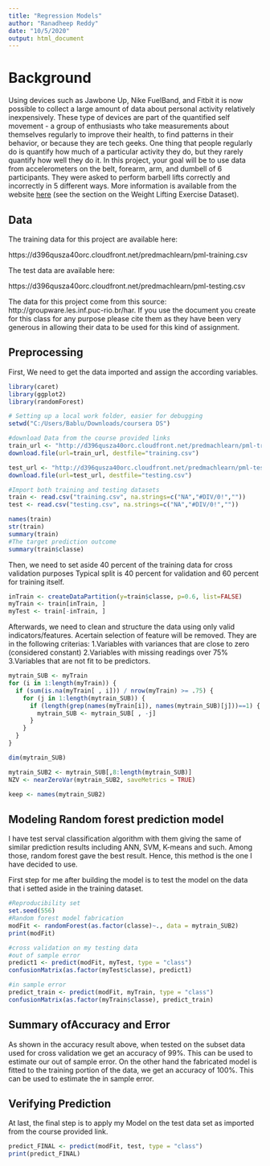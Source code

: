 ---
title: "Regression Models"
author: "Ranadheep Reddy"
date: "10/5/2020"
output: html_document
---
# Background

Using devices such as Jawbone Up, Nike FuelBand, and Fitbit it is now possible to collect a large amount of data about personal activity relatively inexpensively. These type of devices are part of the quantified self movement - a group of enthusiasts who take measurements about themselves regularly to improve their health, to find patterns in their behavior, or because they are tech geeks. One thing that people regularly do is quantify how much of a particular activity they do, but they rarely quantify how well they do it. In this project, your goal will be to use data from accelerometers on the belt, forearm, arm, and dumbell of 6 participants. They were asked to perform barbell lifts correctly and incorrectly in 5 different ways. More information is available from the website [here](http://groupware.les.inf.puc-rio.br/har)
(see the section on the Weight Lifting Exercise Dataset).

## Data

The training data for this project are available here:

https://d396qusza40orc.cloudfront.net/predmachlearn/pml-training.csv

The test data are available here:

https://d396qusza40orc.cloudfront.net/predmachlearn/pml-testing.csv

The data for this project come from this source: http://groupware.les.inf.puc-rio.br/har. If you use the document you create for this class for any purpose please cite them as they have been very generous in allowing their data to be used for this kind of assignment.

## Preprocessing

First, We need to get the data imported and assign the according variables.

```{r results="hide"}
library(caret)
library(ggplot2)
library(randomForest)
```

```{r results="hide"}
# Setting up a local work folder, easier for debugging
setwd("C:/Users/Bablu/Downloads/coursera DS")

#download Data from the course provided links
train_url <- "http://d396qusza40orc.cloudfront.net/predmachlearn/pml-training.csv"
download.file(url=train_url, destfile="training.csv")

test_url <- "http://d396qusza40orc.cloudfront.net/predmachlearn/pml-testing.csv"
download.file(url=test_url, destfile="testing.csv")

#Import both training and testing datasets
train <- read.csv("training.csv", na.strings=c("NA","#DIV/0!",""))
test <- read.csv("testing.csv", na.strings=c("NA","#DIV/0!",""))

names(train)
str(train)
summary(train)
#The target prediction outcome
summary(train$classe)
```

Then, we need to set aside 40 percent of the training data for cross validation purposes Typical split is 40 percent for validation and 60 percent for training itself.

```{r results="hide"}
inTrain <- createDataPartition(y=train$classe, p=0.6, list=FALSE)
myTrain <- train[inTrain, ]
myTest <- train[-inTrain, ]
```

Afterwards, we need to clean and structure the data using only valid indicators/features. Acertain selection of feature will be removed. They are in the following criterias: 1.Variables with variances that are close to zero (considered constant) 2.Variables with missing readings over 75% 3.Variables that are not fit to be predictors.

```{r results="hide"}
mytrain_SUB <- myTrain
for (i in 1:length(myTrain)) {
  if (sum(is.na(myTrain[ , i])) / nrow(myTrain) >= .75) {
    for (j in 1:length(mytrain_SUB)) {
      if (length(grep(names(myTrain[i]), names(mytrain_SUB)[j]))==1) {
        mytrain_SUB <- mytrain_SUB[ , -j]
      }
    }
  }
}

dim(mytrain_SUB)

mytrain_SUB2 <- mytrain_SUB[,8:length(mytrain_SUB)]
NZV <- nearZeroVar(mytrain_SUB2, saveMetrics = TRUE)

keep <- names(mytrain_SUB2)
```

## Modeling Random forest prediction model

I have test serval classification algorithm with them giving the same of similar prediction results including ANN, SVM, K-means and such. Among those, random forest gave the best result. Hence, this method is the one I have decided to use.

First step for me after building the model is to test the model on the data that i setted aside in the training dataset.

```{r}
#Reproducibility set
set.seed(556)
#Random forest model fabrication
modFit <- randomForest(as.factor(classe)~., data = mytrain_SUB2)
print(modFit)
```


```{r}
#cross validation on my testing data
#out of sample error
predict1 <- predict(modFit, myTest, type = "class")
confusionMatrix(as.factor(myTest$classe), predict1)
```

```{r}
#in sample error
predict_train <- predict(modFit, myTrain, type = "class")
confusionMatrix(as.factor(myTrain$classe), predict_train)
```

## Summary ofAccuracy and Error

As shown in the accuracy result above, when tested on the subset data used for cross validation we get an accuracy of 99%. This can be used to estimate our out of sample error. On the other hand the fabricated model is fitted to the training portion of the data, we get an accuracy of 100%. This can be used to estimate the in sample error.

## Verifying Prediction

At last, the final step is to apply my Model on the test data set as imported from the course provided link.

```{r}
predict_FINAL <- predict(modFit, test, type = "class")
print(predict_FINAL)
```
